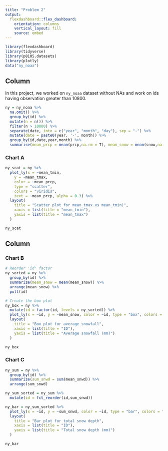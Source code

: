```yaml
---
title: "Problem 2"
output: 
  flexdashboard::flex_dashboard:
    orientation: columns
    vertical_layout: fill
    source: embed
---
```


```r
library(flexdashboard)
library(tidyverse)
library(p8105.datasets)
library(plotly)
data("ny_noaa")
```

## Column {data-width="650"}

In this project, we worked on `ny_noaa` dataset without NAs and work on ids having observation greater than 10800.

```r
ny = ny_noaa %>%
  na.omit() %>%
  group_by(id) %>%
  mutate(n = n()) %>%
  filter(n > 10800) %>%
  separate(date, into = c("year", "month", "day"), sep = "-") %>%
  mutate(date = paste0(year, '-', month)) %>%
  group_by(id,date,year,month) %>%
  summarise(mean_prcp = mean(prcp,na.rm = T), mean_snow = mean(snow,na.rm = T), mean_snwd = mean(snwd,na.rm = T), mean_tmax = mean(as.numeric(tmax),na.rm = T), mean_tmin = mean(as.numeric(tmin),na.rm = T))
```

### Chart A

```r
ny_scat = ny %>%
  plot_ly(x = ~mean_tmin,
    y = ~mean_tmax,
    color = ~mean_prcp,
    type = "scatter",
    colors = "viridis",
    text = ~mean_prcp, alpha = 0.3) %>%
  layout(
    title = "Scatter plot for mean_tmax vs mean_tmin)",
    xaxis = list(title = "mean_tmin"),
    yaxis = list(title = "mean_tmax")
  )

ny_scat
```

## Column {data-width="350"}

### Chart B

```r
# Reorder 'id' factor
ny_sorted = ny %>%
  group_by(id) %>%
  summarize(mean_snow = mean(mean_snow)) %>%
  arrange(mean_snow) %>%
  pull(id)

# Create the box plot
ny_box = ny %>%
  mutate(id = factor(id, levels = ny_sorted)) %>%
  plot_ly(x = ~id, y = ~mean_snow, color = ~id, type = "box", colors = "viridis") %>%
  layout(
    title = "Box plot for average snowfall",
    xaxis = list(title = "ID"),
    yaxis = list(title = "Average snowfall (mm)")
  )

ny_box

```

### Chart C

```r
ny_sum = ny %>%
  group_by(id) %>%
  summarize(sum_snwd = sum(mean_snwd)) %>%
  arrange(sum_snwd)

ny_sum_sorted = ny_sum %>% 
  mutate(id = fct_reorder(id,sum_snwd))

ny_bar = ny_sum_sorted %>%
  plot_ly(x = ~id, y = ~sum_snwd, color = ~id, type = "bar", colors = "viridis") %>%
  layout(
    title = "Bar plot for total snow depth",
    xaxis = list(title = "ID"),
    yaxis = list(title = "Total snow depth (mm)")
  )

ny_bar
```
